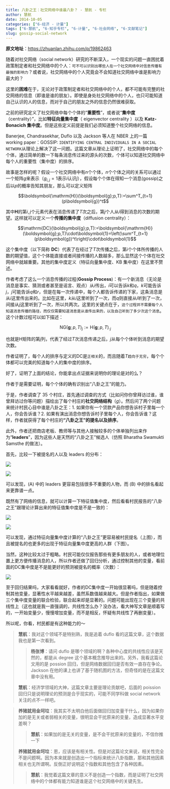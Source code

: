 ```yaml
---
title: 八卦之王：社交网络中谁最八卦？ - 慧航 - 专栏
author: 慧航
date: 2014-10-05
categories: ["6-经济 - 计量"]
tags: ["6-慧航", "6-知乎专栏", "6-计量", "6-社会网络", "6-文献笔记"]
slug: gossip-social-network
---
```


**原文地址**：<https://zhuanlan.zhihu.com/p/19862463>

随着对社交网络（social network）研究的不断深入，一个现实的问题一直困扰着政策制定者和社交网络中的个人：`可不可以识别出哪些人在一个社交网络中对信息传播有最强的影响力`？或者说，社交网络中的个人究竟会不会知道社交网络中谁是影响力最大的？

这里的**困难**在于，无论对于政策制定者和社交网络中的个人，都不可能有完整的社交网络的信息（即谁是谁的朋友）。即使是身处社交网络中的个人，也只可能知道自己认识的人的信息，而对于自己的朋友之外的信息仍然很难获取。

之前的研究定义了社交网络中每个个体的“**重要性**”，或者说“**集中度**（centrality）”，比如**特征向量集中度**（ eigenvector centrality ）以及 **Katz-Bonacich 集中度**。但是这些定义前提是我们必须知道整个社交网络的信息。

Banerjee, Chandrasekhar, Duflo 以及 Jackson 等人在 NBER 上的一篇 working paper：GOSSIP: `IDENTIFYING CENTRAL INDIVIDUALS IN A SOCIAL NETWORK`从理论上解决了这一问题。这篇文章从理论上证明了，社交网络中的每个个体，通过简单的数一下每条消息传过来的源头的次数，个体可以知道社交网络中每个人的重要性（集中度）的排序。

故事是怎样的呢？假设一个社交网络中有$n$个个体，$n$个个体之间的关系可以通过一个矩阵$g$来表示（$g_{i,j}=1$表示$i$认识$j$），假设每个个体在得知一个消息(gossip)之后以$p$的概率告知其朋友，那么可以定义矩阵

$$\boldsymbol{\mathrm{H}}(\boldsymbol{g};p,T):=\sum^T_{t=1}(p\boldsymbol{g})^t$$

其中$\boldsymbol{H}$的第$i,j$个元素代表在消息传递了$T$次之后，第$j$个人从$i$得到消息的次数的期望。这样就可以定义一个**传播的集中度**（diffusion centrality）：

$$\mathrm{DC}(\boldsymbol{g};p,T):=\boldsymbol{\mathrm{H}}(\boldsymbol{g};p,T)\cdot\boldsymbol{1}=\left(\sum^T_{t=1}(p\boldsymbol{g})^t\right)\cdot\boldsymbol{1}$$

这个集中度（以下简称 **DC**）代表了在经过了$T$次传播之后，第$i$个个体所传播的人数的期望值，这个个体能直接或者间接传播的人数越多，那么显然这个个体在社交网络中就越重要。其他的集中度定义（特征向量集中度、KB 集中度）在这里不赘述。

作者考虑了这么一个消息传播的过程(**Gossip Process**)：有一个新消息（无论是消息是事实、猜测或者甚至是谣言、观点）从$i$传出，$i$可以告诉$k$和$q$，$k$可能告诉$j$，$j$可能告诉$q$和$r$，但是在每一次传递中，每个人都告诉传递的下家，这条消息是从$i$这里传出来的。比如在这里，$k$从$i$这里听到了一次，而$q$则直接从$i$听到了一次，间接从$j$这里听到了一次，所以共两次。这里的关键点在于，`这个过程并不需要每个人知道消息传播的路径，而仅仅需要知道消息是从谁传出来的，以及自己听到了多少次这个消息`。这个计数过程可以如下描述：

$$\mathrm{NG}(\boldsymbol{g};p,T)_j:=\boldsymbol{\mathrm{H}}(\boldsymbol{g};p,T)_{\cdot j}$$

也就是$\boldsymbol{\mathrm{H}}$矩阵的第$j$列，代表了经过$T$次消息传递之后，$j$从每个个体听到消息的期望次数。

作者证明了，每个人的排序与定义的$\mathrm{DC}$是`正相关`的，而且随着$T$`趋向于无穷`，每个个体都可以完美的知道每个人的集中度的排序。

好了，证明了上面的结论，你能拿出点证据来说明你的理论是对的么？

作者于是需要证明，每个个体的确有识别出“八卦之王”的能力。

于是，作者调查了 35 个村庄，首先通过调查的方式（比如问你你曾拜访过谁，谁曾拜访过你等问题）描绘出了每个村庄的**社交网络结构**（$g$）。然后问了两个问题来统计村民心目中谁是八卦之王：1. 如果你有一个贷款产品你想告诉村子里每一个人，你会告诉谁？2. 如果有演出消息你想告诉村子里每个人，你会告诉谁？这样，作者就获得了每个村庄的**“八卦之王”的提名以及排序**。

此外，作者还把商店老板、教师等与其他人接触较多的个体单独列出来作为“**leaders**”，因为这些人是天然的“八卦之王”候选人（仿照 Bharatha Swamukti Samsthe 的做法）。

首先，比较一下被提名的人以及 leaders 的分布：

![](/images/Eco/Econometrica/huihang/socialNetwork/1.jpg)

![](/images/Eco/Econometrica/huihang/socialNetwork/2.jpg)

可以发现，(A) 中的 leaders 更容易包括很多不重要的人物，而 (B) 中的排名看起来更靠谱一点。

既然有了网络的信息，就可以计算一下特征值集中度，然后看看村民报告的“八卦之王”跟理论计算出来的特征值集中度是不是一致的：

![](/images/Eco/Econometrica/huihang/socialNetwork/3.jpg)

![](/images/Eco/Econometrica/huihang/socialNetwork/4.jpg)

可以发现，通过特征向量集中度计算的“八卦之王”更容易被村民提名（上图），而且被提名的也更多的出现于特征向量集中度更高的人群（下图）。

当然，这种比较太过于粗略。村民可能仅仅报告那些有更多朋友的人，或者地理位置上更方便传播消息的人，所以作者还做了回归分析，通过控制其他的变量，看前面的DC集中度是不是能更好的预测被提名的概率（次数）：

![](/images/Eco/Econometrica/huihang/socialNetwork/5.jpg)

至于回归结果吗，大家看看就好，作者的DC集中度一开始很显著吗，但是随着控制其他变量，显著性水平越来越差，虽然系数值越来越大。但是作者指出，如果做三个集中度变量的联合检验，联合起来却是显著的。问题可能出现在三个变量的共线性上（这也就是我一直强调的，共线性怎么办？没办法，看大神写文章是顺着写的，一开始变量少，慢慢增加变量，而不是相反，怀疑有共线性了再删变量）。

所以呢，你看，村民都是有这种能力的～

<blockquote class="gray">
**慧航**：我对这个领域不是特别熟，我是追着 duflo 看的这篇文章，这个数据我也是第一次看到。

<blockquote class="white">
**杨张博**：请问 duflo 是哪个领域的啊？各种中心度的共线性应该是天然的，都是从 degree 这个基本概念推导出来的。另外，我看这篇论文用的是 possion 回归，但是网络数据回归是否有效一直存在争论。Jackson 在他的课上也讲了基于随机图的方法，但奇怪的是在这篇文章中没有用。

</blockquote>

**慧航**：经济学领域的大神，这篇文章主要是理论贡献吧，后面的 poission 回归只是说明理论的预测是合乎现实的，可能不同学科做 social network 关注的点不一样吧。

</blockquote>

<blockquote class="gray">
**养猪就用金坷垃**：我其实不太明白他后面做回归加变量干什么，因为如果你加的是无关或者弱相关的变量，很明显会干扰原来的变量，造成显著水平变差啊？

<blockquote class="white">
**慧航**：如果加的是无关的变量，是不会干扰原来的变量的，不信你推一下

</blockquote>

**养猪就用金坷垃**：恩，应该是有相关性。但是对这篇论文来说，相关性完全不是问题啊。因为本来就是创造出一个指标来统计八卦指数，那和其他因素相关也无所谓啊。反倒正好说明这个指数和其他包含了各种因素。

<blockquote class="white">
**慧航**：我觉着这篇文章的意义不是创造一个指数，而是证明了社交网络中的个体都有能力知道谁是这个社交网络中的关键先生。

</blockquote>
</blockquote>